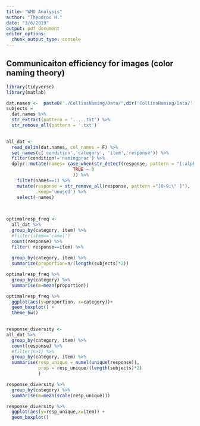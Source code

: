 ```yaml
---
title: "WMO Analysis"
author: "Theodros H."
date: "3/6/2019"
output: pdf_document
editor_options: 
  chunk_output_type: console
---
```

## Communicaiton efficiency for images (color naming theory)
```r
library(tidyverse)
library(matlab)
```

```r

dat.names <-  paste0('./CollinsNaming/Data/',dir('CollinsNaming/Data/', pattern = 'CollinsNaming'))
subjects =
  dat.names %>% 
  str_extract(pattern = '.....txt') %>% 
  str_remove_all(pattern = '.txt')
  

all_dat <- 
  read_delim(dat.names, col_names = F) %>% 
  set_names(c('condition','category', 'item','response')) %>% 
  filter(condition!='namingprac') %>% 
  dplyr::mutate(names= case_when(str_detect(response, pattern = "[:alpha:]") ~ 1,
                         TRUE ~ 0
                         )) %>% 
    filter(names==1) %>% 
    mutate(response = str_remove_all(response, pattern ="[0-9:\" ]"), 
           .keep='unused') %>% 
    select(-names)
      
    

```

```r
optimalresp_freq <- 
  all_dat %>% 
  group_by(category, item) %>% 
  #filter(item=='camel')
  count(response) %>% 
  filter( response==item) %>%
  
  group_by(category, item) %>% 
  summarize(proportion=n/(length(subjects)*2)) 

optimalresp_freq %>% 
  group_by(category) %>% 
  summarise(m=mean(proportion))

optimalresp_freq %>% 
  ggplot(aes(y=proportion, x=category))+ 
  geom_boxplot() +
  theme_bw()
  
```

```r
response_diversity <- 
all_dat %>% 
  group_by(category, item) %>% 
  count(response) %>% 
  #filter(n>1) %>% 
  group_by(category, item) %>% 
  summarise(resp_unique = numel(unique(response)),
            prop = resp_unique/(length(subjects)*2)
            ) 

response_diversity %>% 
  group_by(category) %>% 
  summarise(m=mean(scale(resp_unique)))

response_diversity %>% 
  ggplot(aes(y=resp_unique,x=item)) +
  geom_boxplot()

```


